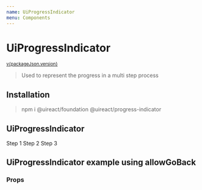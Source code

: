 ```yaml
---
name: UiProgressIndicator
menu: Components
---
```







# UiProgressIndicator

<sup>
  <a href="https://github.com/inavac182/ui-react/blob/main/packages/progress-indicator/" target="_blank">
    v{packageJson.version}
  </a>
</sup>

> Used to represent the progress in a multi step process

## Installation

> npm i @uireact/foundation @uireact/progress-indicator

## UiProgressIndicator

<Playground>
  <UiProgressIndicator>
    <UiProgressIndicatorItem>
      <UiText>Step 1</UiText>
    </UiProgressIndicatorItem>
    <UiProgressIndicatorItem>
      <UiText>Step 2</UiText>
    </UiProgressIndicatorItem>
    <UiProgressIndicatorItem>
      <UiText>Step 3</UiText>
    </UiProgressIndicatorItem>
  </UiProgressIndicator>
</Playground>

## UiProgressIndicator example using allowGoBack

<Playground hideThemeSelector>
  <ProgressIndicatorExample />
</Playground>

### Props

<Props of={UiProgressIndicator} />
